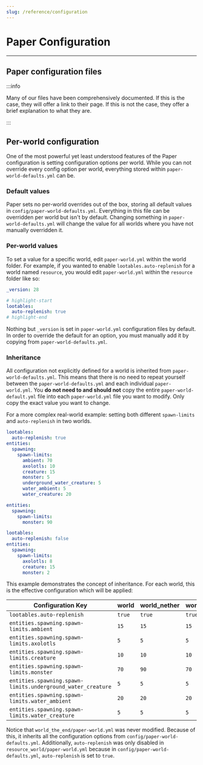 ---
slug: /reference/configuration
---

# Paper Configuration


---

## Paper configuration files

:::info

Many of our files have been comprehensively documented. If this is the case, they will offer a link to their page.
If this is not the case, they offer a brief explanation to what they are.

:::

<ConfigurationStructureDiagram/>

## Per-world configuration

One of the most powerful yet least understood features of the Paper configuration is setting
configuration options per world. While you can not override every config option per world,
everything stored within `paper-world-defaults.yml` can be.

### Default values

Paper sets no per-world overrides out of the box, storing all default values in
`config/paper-world-defaults.yml`. Everything in this file can be overridden per world but isn't by
default. Changing something in `paper-world-defaults.yml` will change the value for all worlds where
you have not manually overridden it.

### Per-world values

To set a value for a specific world, edit `paper-world.yml` within the world folder. For example, if
you wanted to enable `lootables.auto-replenish` for a world named `resource`, you would edit
`paper-world.yml` within the `resource` folder like so:

```yaml title=resource/paper-world.yml
_version: 28

# highlight-start
lootables:
  auto-replenish: true
# highlight-end
```

Nothing but `_version` is set in `paper-world.yml` configuration files by default. In order to
override the default for an option, you must manually add it by copying from
`paper-world-defaults.yml`.

### Inheritance

All configuration not explicitly defined for a world is inherited from `paper-world-defaults.yml`.
This means that there is no need to repeat yourself between the `paper-world-defaults.yml` and each
individual `paper-world.yml`. You **do not need to and should not** copy the entire
`paper-world-default.yml` file into each `paper-world.yml` file you want to modify. Only copy the
exact value you want to change.

For a more complex real-world example: setting both different `spawn-limits` and `auto-replenish`
in two worlds.

```yaml title="paper-world-defaults.yml"
lootables:
  auto-replenish: true
entities:
  spawning:
    spawn-limits:
      ambient: 70
      axolotls: 10
      creature: 15
      monster: 5
      underground_water_creature: 5
      water_ambient: 5
      water_creature: 20
```

```yaml title="world_nether/paper-world.yml"
entities:
  spawning:
    spawn-limits:
      monster: 90
```

```yaml title="resource_world/paper-world.yml"
lootables:
  auto-replenish: false
entities:
  spawning:
    spawn-limits:
      axolotls: 8
      creature: 15
      monster: 2
```

This example demonstrates the concept of inheritance. For each world, this is the effective
configuration which will be applied:

| Configuration Key                                           | world  | world_nether | world_the_end | resource_world |
|-------------------------------------------------------------|--------|--------------|---------------|----------------|
| `lootables.auto-replenish`                                  | `true` | `true`       | `true`        | `false`        |
| `entities.spawning.spawn-limits.ambient`                    | `15`   | `15`         | `15`          | `15`           |
| `entities.spawning.spawn-limits.axolotls`                   | `5`    | `5`          | `5`           | `8`            |
| `entities.spawning.spawn-limits.creature`                   | `10`   | `10`         | `10`          | `15`           |
| `entities.spawning.spawn-limits.monster`                    | `70`   | `90`         | `70`          | `2`            |
| `entities.spawning.spawn-limits.underground_water_creature` | `5`    | `5`          | `5`           | `5`            |
| `entities.spawning.spawn-limits.water_ambient`              | `20`   | `20`         | `20`          | `20`           |
| `entities.spawning.spawn-limits.water_creature`             | `5`    | `5`          | `5`           | `5`            |

Notice that `world_the_end/paper-world.yml` was never modified. Because of this, it inherits all the
configuration options from `config/paper-world-defaults.yml`. Additionally, `auto-replenish` was
only disabled in `resource_world/paper-world.yml` because in `config/paper-world-defaults.yml`,
`auto-replenish` is set to `true`.
